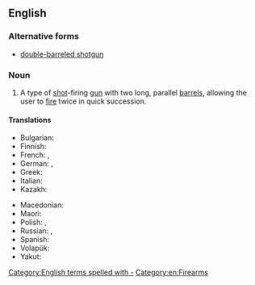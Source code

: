 ==English==
{{wikipedia}}

===Alternative forms===
* [[double-barreled shotgun]]

===Noun===
{{en-noun}}

# A type of [[shot]]-firing [[gun]] with two long, parallel [[barrel]]s, allowing the user to [[fire]] twice in quick succession.

====Translations====
{{trans-top|type of shot-firing gun}}
* Bulgarian: {{t|bg|двуцевка|f}}
* Finnish: {{t+|fi|[[kaksipiippuinen]] [[haulikko]]}}
* French: {{t+|fr|fusil à deux coups|m}}, {{t|fr|fusil à double canon|m}}
* German: {{t+|de|Doppelflinte|f}}, {{t|de|doppelläufige Schrotflinte|f}}
* Greek: {{t+|el|δίκαννο|n}}
* Italian: {{t+|it|doppietta|f}}
* Kazakh: {{t|kk|қосауыз мылтық|sc=Cyrl}}
{{trans-mid}}
* Macedonian: {{t|mk|двоцевка|f}}
* Maori: {{t|mi|tūpara}}
* Polish: {{t+|pl|dubeltówka|f}}, {{t+|pl|dwururka|f}}
* Russian: {{t|ru|двуство́льное ружьё|n}}, {{t+|ru|двуство́лка|f}}
* Spanish: {{t|es|escopeta de dos cañones|f}}
* Volapük: {{t|vo|telrüdedagün}}
* Yakut: {{t|sah|икки уостаах саа|sc=Cyrl}}
{{trans-bottom}}

[[Category:English terms spelled with -]]
[[Category:en:Firearms]]